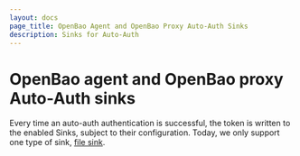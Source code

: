 ```yaml
---
layout: docs
page_title: OpenBao Agent and OpenBao Proxy Auto-Auth Sinks
description: Sinks for Auto-Auth
---
```


# OpenBao agent and OpenBao proxy Auto-Auth sinks

Every time an auto-auth authentication is successful, the token is written to the
enabled Sinks, subject to their configuration. Today, we only support one
type of sink, [file sink](/vault/docs/agent-and-proxy/autoauth/sinks/file).
